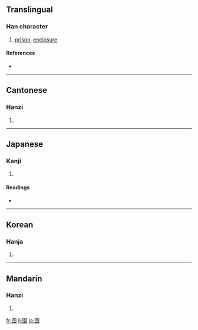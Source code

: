 {{see|囹}}
==Translingual==

===Han character===
{{Han char|rn=31|rad=囗|as=05|sn=8|four=6030<sub>7</sub>|canj=田人戈戈 (WOII)}}

# [[prison]], [[enclosure]]

====References====
* {{Han ref|kx=0218.020|dkj=04744|dj=0445.220|hdz=10717.110|uh=56F9|ud=22265|bh=CBF1|bd=52209}}

----

==Cantonese==

===Hanzi===
{{yue-hanzi|jyut=|y=ling4}}

# {{defn|Cantonese}}

----

==Japanese==

===Kanji===
{{ja-kanji|grade=|rs=囗05}}

# {{defn|Japanese}}

====Readings====
* {{ja-readings|on=[[れい]] (rei)|kun=}}

----

==Korean==

===Hanja===
{{ko-hanja|hangeul=령|rv=ryeong|mr=ryŏng}}

# {{defn|Korean}}

----

==Mandarin==

===Hanzi===
{{cmn-hanzi|pin=[[líng]] ([[ling2]])|wg=ling<sup>2</sup>}}

# {{defn|Mandarin}}

[[fr:囹]]
[[li:囹]]
[[ja:囹]]